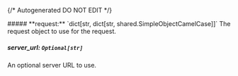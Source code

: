 {/* Autogenerated DO NOT EDIT  */}

<Collapsible>
    ##### **request:** `dict[str, dict[str, shared.SimpleObjectCamelCase]]`
    The request object to use for the request.
    <Collapsible.Break/>
    <SimpleObjectCamelCase/>
</Collapsible>

##### **server_url:** `Optional[str]`
An optional server URL to use.

